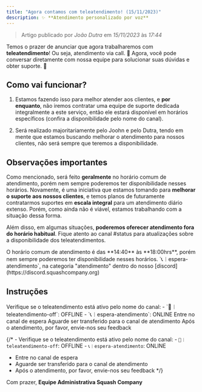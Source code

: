 ```yaml
---
title: "Agora contamos com teleatendimento! (15/11/2023)"
description: ✨ **Atendimento personalizado por voz**
---
```

> Artigo publicado por _João Dutra_ em _15/11/2023_ às _17:44_

Temos o prazer de anunciar que agora trabalharemos com **teleatendimento**! Ou seja, atendimento via call. 🥳 
Agora, você pode conversar diretamente com nossa equipe para solucionar suas dúvidas e obter suporte. 🎉
## Como vai funcionar?
1. Estamos fazendo isso para melhor atender aos clientes, e **por enquanto**, não iremos contratar uma equipe de suporte dedicada integralmente a este serviço, então ele estará disponível em horários específicos (confira a disponibilidade pelo nome do canal).

2. Será realizado majoritariamente pelo Joohn e pelo Dutra, tendo em mente que estamos buscando melhorar o atendimento para nossos clientes, não será sempre que teremos a disponibilidade.
## Observações importantes
Como mencionado, será feito **geralmente** no horário comum de atendimento, porém nem sempre poderemos ter disponibilidade nesses horários. Novamente, é uma iniciativa que estamos tomando para **melhorar o suporte aos nossos clientes**, e temos planos de futuramente contratarmos suportes em **escala integral** para um atendimento diário extenso. Porém, como ainda não é viável, estamos trabalhando com a situação dessa forma.

Além disso, em algumas situações, **poderemos oferecer atendimento fora do horário habitual**. Fique atento ao canal #status para atualizações sobre a disponibilidade dos teleatendimentos.

<CardGroup cols={2}>
  <Card title="Horário comum de atendimento" icon="clock">
    O horário comum de atendimento é das **14:40** às **18:00hrs**, porém nem sempre poderemos ter disponibilidade nesses horários.
  </Card>
  <Card title="Canal de espera" icon="microphone">
    `📞︱espera-atendimento`, na categoria "atendimento" dentro do nosso [discord](https://discord.squashcompany.org)
  </Card>
</CardGroup>

## Instruções
<Steps>
  <Step title="Primeiro passo">
    Verifique se o teleatendimento está ativo pelo nome do canal:
     - `🔴︱teleatendimento-off`: OFFLINE
     - `📞︱espera-atendimento`: ONLINE
  </Step>
  <Step title="Segundo passo">
    Entre no canal de espera
  </Step>
  <Step title="Terceiro Passo">
   Aguarde ser transferido para o canal de atendimento
  </Step>
  <Step title="Quarto passo">
  Após o atendimento, por favor, envie-nos seu feedback
    </Step>
</Steps>

   {/* - Verifique se o teleatendimento está ativo pelo nome do canal:
     - `🔴︱teleatendimento-off`: OFFLINE
     - `📞︱espera-atendimento`: ONLINE
   - Entre no canal de espera
   - Aguarde ser transferido para o canal de atendimento
   - Após o atendimento, por favor, envie-nos seu feedback */}

Com prazer, **Equipe Administrativa Squash Company**
